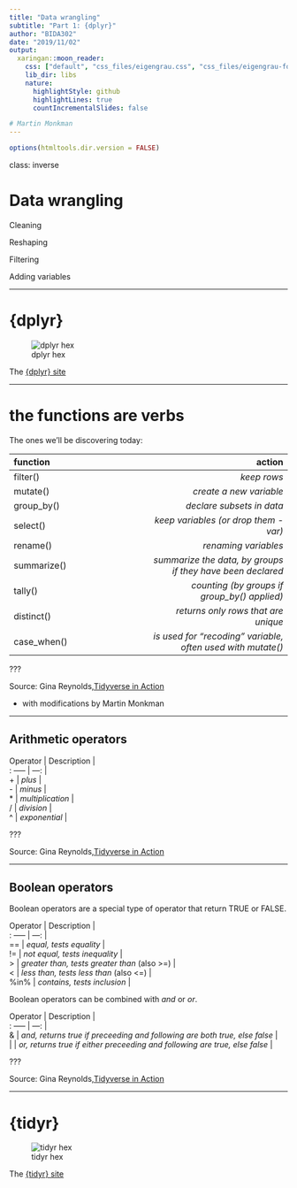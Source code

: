 ```yaml
---
title: "Data wrangling"
subtitle: "Part 1: {dplyr}"
author: "BIDA302"
date: "2019/11/02"
output:
  xaringan::moon_reader:
    css: ["default", "css_files/eigengrau.css", "css_files/eigengrau-fonts.css"]    
    lib_dir: libs
    nature:
      highlightStyle: github
      highlightLines: true
      countIncrementalSlides: false

# Martin Monkman
---
```



```r
options(htmltools.dir.version = FALSE)
```

class: inverse

# Data wrangling

Cleaning

Reshaping

Filtering

Adding variables

---


# {dplyr}

![dplyr hex](../img/dplyr_400.png)

The [{dplyr} site](https://dplyr.tidyverse.org/index.html)


---


# the functions are verbs

The ones we'll be discovering today:

|function |action |
| :--- | ---: |
| filter()    | *keep rows*|
| mutate()    | *create a new variable*|
| group_by()  | *declare subsets in data*|
| select()    | *keep variables (or drop them -var)*|
| rename()    | *renaming variables*|
| summarize() | *summarize the data, by groups if they have been declared*|
| tally()     | *counting (by groups if group_by() applied)*|
| distinct()  | *returns only rows that are unique*| 
| case_when() | *is used for "recoding" variable, often used with mutate()*|


???

Source: Gina Reynolds,[Tidyverse in Action](https://github.com/EvaMaeRey/tidyverse_in_action)

* with modifications by Martin Monkman

---

## Arithmetic operators

| Operator | Description |
| : ----- | ---: |
| + | *plus* |
| - | *minus* |
| \* | *multiplication*  |
| / | *division* |
| ^ | *exponential* |

???

Source: Gina Reynolds,[Tidyverse in Action](https://github.com/EvaMaeRey/tidyverse_in_action)


---

## Boolean operators

Boolean operators are a special type of operator that return TRUE or FALSE.  

| Operator | Description |
| : ----- | ---: |
| == | *equal, tests equality* |
| != | *not equal, tests inequality* |
| \> | *greater than, tests greater than* (also >=) |
| < | *less than, tests less than* (also <=) |
| %in% | *contains, tests inclusion* |


Boolean operators can be combined with *and* or *or*.  

| Operator | Description |
| : ----- | ---: |
| & | *and, returns true if preceeding and following are both true, else false* |
| &#124;  | *or, returns true if either preceeding and following are true, else false* |


???

Source: Gina Reynolds,[Tidyverse in Action](https://github.com/EvaMaeRey/tidyverse_in_action)

---


# {tidyr}

![tidyr hex](../img/tidyr_400.png)

The [{tidyr} site](https://tidyr.tidyverse.org/)






